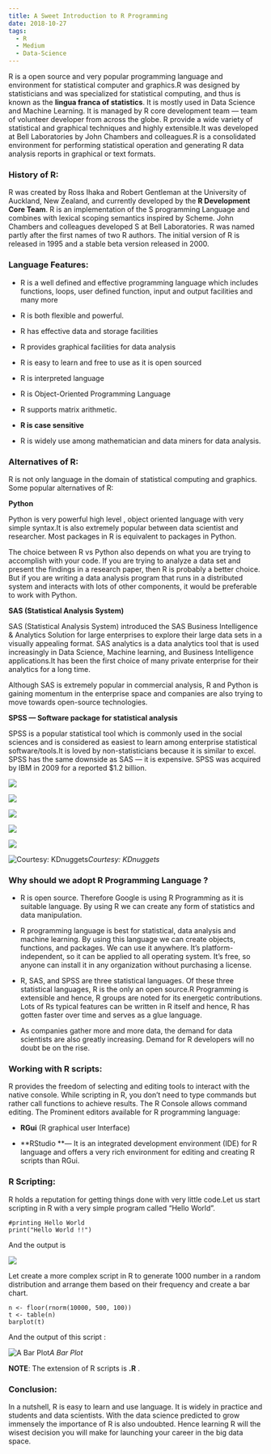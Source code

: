 ```yaml
---
title: A Sweet Introduction to R Programming
date: 2018-10-27
tags:
  - R
  - Medium
  - Data-Science
---
```


R is a open source and very popular programming language and environment for statistical computer and graphics.R was designed by statisticians and was specialized for statistical computing, and thus is known as the **lingua franca of statistics**. It is mostly used in Data Science and Machine Learning. It is managed by R core development team — team of volunteer developer from across the globe. R provide a wide variety of statistical and graphical techniques and highly extensible.It was developed at Bell Laboratories by John Chambers and colleagues.R is a consolidated environment for performing statistical operation and generating R data analysis reports in graphical or text formats.

### History of R:

R was created by Ross Ihaka and Robert Gentleman at the University of Auckland, New Zealand, and currently developed by the **R Development Core Team**. R is an implementation of the S programming Language and combines with lexical scoping semantics inspired by Scheme. John Chambers and colleagues developed S at Bell Laboratories. R was named partly after the first names of two R authors. The initial version of R is released in 1995 and a stable beta version released in 2000.

### **Language Features:**

* R is a well defined and effective programming language which includes functions, loops, user defined function, input and output facilities and many more

* R is both flexible and powerful.

* R has effective data and storage facilities

* R provides graphical facilities for data analysis

* R is easy to learn and free to use as it is open sourced

* R is interpreted language

* R is Object-Oriented Programming Language

* R supports matrix arithmetic.

* **R is case sensitive**

* R is widely use among mathematician and data miners for data analysis.

### Alternatives of R:

R is not only language in the domain of statistical computing and graphics. Some popular alternatives of R:

**Python**

Python is very powerful high level , object oriented language with very simple syntax.It is also extremely popular between data scientist and researcher. Most packages in R is equivalent to packages in Python.

The choice between R vs Python also depends on what you are trying to accomplish with your code. If you are trying to analyze a data set and present the findings in a research paper, then R is probably a better choice. But if you are writing a data analysis program that runs in a distributed system and interacts with lots of other components, it would be preferable to work with Python.

**SAS (Statistical Analysis System)**

SAS (Statistical Analysis System) introduced the SAS Business Intelligence & Analytics Solution for large enterprises to explore their large data sets in a visually appealing format. SAS analytics is a data analytics tool that is used increasingly in Data Science, Machine learning, and Business Intelligence applications.It has been the first choice of many private enterprise for their analytics for a long time.

Although SAS is extremely popular in commercial analysis, R and Python is gaining momentum in the enterprise space and companies are also trying to move towards open-source technologies.

**SPSS — Software package for statistical analysis**

SPSS is a popular statistical tool which is commonly used in the social sciences and is considered as easiest to learn among enterprise statistical software/tools.It is loved by non-statisticians because it is similar to excel. SPSS has the same downside as SAS — it is expensive. SPSS was acquired by IBM in 2009 for a reported $1.2 billion.

![](https://cdn-images-1.medium.com/max/2274/1*Jkpt7Ywss4vYTaQdWTIjqg.png)

![](https://cdn-images-1.medium.com/max/2234/1*3OURUMzIYZcffJJySqkmNQ.png)

![](https://cdn-images-1.medium.com/max/2056/1*_5dHmiblEoV-fhNKWa1dTg.png)

![](https://cdn-images-1.medium.com/max/2000/1*Spwo0Svq4QQah4HT5qlbdw.png)

![](https://cdn-images-1.medium.com/max/2000/1*QM7lomuFrx3SSBC-J_ZdQg.png)

![Courtesy: KDnuggets](https://cdn-images-1.medium.com/max/2000/1*JRyxaCTrH0USsEgcKNWGeg.png)*Courtesy: KDnuggets*

### Why should we adopt R Programming Language ?

* R is open source. Therefore Google is using R Programming as it is suitable language. By using R we can create any form of statistics and data manipulation.

* R programming language is best for statistical, data analysis and machine learning. By using this language we can create objects, functions, and packages. We can use it anywhere. It’s platform- independent, so it can be applied to all operating system. It’s free, so anyone can install it in any organization without purchasing a license.

* R, SAS, and SPSS are three statistical languages. Of these three statistical languages, R is the only an open source.R Programming is extensible and hence, R groups are noted for its energetic contributions. Lots of Rs typical features can be written in R itself and hence, R has gotten faster over time and serves as a glue language.

* As companies gather more and more data, the demand for data scientists are also greatly increasing. Demand for R developers will no doubt be on the rise.

### Working with R scripts:

R provides the freedom of selecting and editing tools to interact with the native console. While scripting in R, you don’t need to type commands but rather call functions to achieve results. The R Console allows command editing.
The Prominent editors available for R programming language:

* **RGui** (R graphical user Interface)

* **RStudio **— It is an integrated development environment (IDE) for R language and offers a very rich environment for editing and creating R scripts than RGui.

### R Scripting:

R holds a reputation for getting things done with very little code.Let us start scripting in R with a very simple program called “Hello World”.

    #printing Hello World
    print("Hello World !!")

And the output is

![](https://cdn-images-1.medium.com/max/2000/1*zywml41VkW2DhIngnYCErw.png)

Let create a more complex script in R to generate 1000 number in a random distribution and arrange them based on their frequency and create a bar chart.

    n <- floor(rnorm(10000, 500, 100)) 
    t <- table(n) 
    barplot(t)

And the output of this script :

![A Bar Plot](https://cdn-images-1.medium.com/max/2000/1*M6I-O1tIT0EAkx7VNStMVg.png)*A Bar Plot*

**NOTE**: The extension of R scripts is **.R** .

### Conclusion:

In a nutshell, R is easy to learn and use language. It is widely in practice and students and data scientists. With the data science predicted to grow immensely the importance of R is also undoubted. Hence learning R will the wisest decision you will make for launching your career in the big data space.

